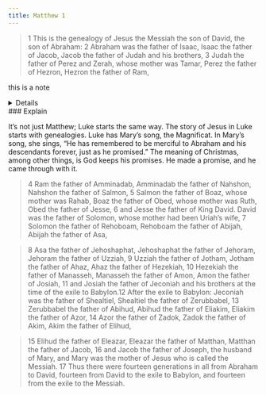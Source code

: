 ```yaml
---
title: Matthew 1
---
```


> 1 This is the genealogy of Jesus the Messiah the son of David, the son of Abraham: 2 Abraham was the father of Isaac, Isaac the father of Jacob, Jacob the father of Judah and his brothers, 3 Judah the father of Perez and Zerah, whose mother was Tamar, Perez the father of Hezron, Hezron the father of Ram,

﻿this is a note

<Details summary="1:1 notes">
  * It’s not just Matthew; Luke starts the same way. The story of Jesus in Luke starts with genealogies. Luke has Mary’s song, the Magnificat. In Mary’s song, she sings, “He has remembered to be merciful to Abraham and his descendants forever, just as he promised.” The meaning of Christmas, among other things, is God keeps his promises. He made a promise, and he came through with it.
  * ﻿another
</Details>

<Admonition type="note" title="1:1 genealogy">
  ### Explain﻿

  It’s not just Matthew; Luke starts the same way. The story of Jesus in Luke starts with genealogies. Luke has Mary’s song, the Magnificat. In Mary’s song, she sings, “He has remembered to be merciful to Abraham and his descendants forever, just as he promised.” The meaning of Christmas, among other things, is God keeps his promises. He made a promise, and he came through with it.
</Admonition>

<Tabs>
  <TabItem label="1:1 the son of david" value="11_the_son_of_david" />

  <TabItem label="1:1 genealogy " value="11_genealogy" />

  <TabItem label="1:1 the son of Abraham" value="11_the_son_of_abraham" />

  <TabItem label="1:2 another one" value="12_another_one" children="It’s not just Matthew; Luke starts the same way. The story of Jesus in Luke starts with genealogies. Luke has Mary’s song, the Magnificat. In Mary’s song, she sings, “He has remembered to be merciful to Abraham and his descendants forever, just as he promised.” The meaning of Christmas, among other things, is God keeps his promises. He made a promise, and he came through with it." />
</Tabs>

> 4 Ram the father of Amminadab, Amminadab the father of Nahshon, Nahshon the father of Salmon, 5 Salmon the father of Boaz, whose mother was Rahab, Boaz the father of Obed, whose mother was Ruth, Obed the father of Jesse, 6 and Jesse the father of King David. David was the father of Solomon, whose mother had been Uriah’s wife, 7 Solomon the father of Rehoboam, Rehoboam the father of Abijah, Abijah the father of Asa,

> 8 Asa the father of Jehoshaphat, Jehoshaphat the father of Jehoram, Jehoram the father of Uzziah, 9 Uzziah the father of Jotham, Jotham the father of Ahaz, Ahaz the father of Hezekiah, 10 Hezekiah the father of Manasseh, Manasseh the father of Amon, Amon the father of Josiah, 11 and Josiah the father of Jeconiah and his brothers at the time of the exile to Babylon.12 After the exile to Babylon: Jeconiah was the father of Shealtiel, Shealtiel the father of Zerubbabel, 13 Zerubbabel the father of Abihud, Abihud the father of Eliakim, Eliakim the father of Azor, 14 Azor the father of Zadok, Zadok the father of Akim, Akim the father of Elihud,

> 15 Elihud the father of Eleazar, Eleazar the father of Matthan, Matthan the father of Jacob, 16 and Jacob the father of Joseph, the husband of Mary, and Mary was the mother of Jesus who is called the Messiah. 17 Thus there were fourteen generations in all from Abraham to David, fourteen from David to the exile to Babylon, and fourteen from the exile to the Messiah.
